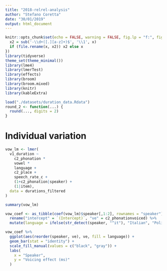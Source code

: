 ```yaml
---
title: "2018-relrel-analysis"
author: "Stefano Coretta"
date: "30/01/2019"
output: html_document
---
```


```r
knitr::opts_chunk$set(echo = FALSE, warning = FALSE, fig.lp = "f:", fig.process = function(x) {
  x2 = sub('-\\d+([.][a-z]+)$', '\\1', x)
  if (file.rename(x, x2)) x2 else x
})
library(tidyverse)
theme_set(theme_minimal())
library(lme4)
library(lmerTest)
library(effects)
library(broom)
library(broom.mixed)
library(knitr)
library(kableExtra)
```

```r
load("./datasets/duration_data.Rdata")
round_2 <- function(...) {
  round(..., digits = 2)
}
```

# Individual variation

```r
vow_lm <- lmer(
  v1_duration ~
    c2_phonation *
    vowel *
    language +
    c2_place +
    speech_rate_c +
    (1+c2_phonation|speaker) +
    (1|item),
  data = durations_filtered
)

summary(vow_lm)
```

```r
vow_coef <- as_tibble(coef(vow_lm)$speaker[,1:2], rownames = "speaker") %>%
  rename("intercept" = `(Intercept)`, "ve" = c2_phonationvoiced) %>%
  mutate(language = ifelse(str_detect(speaker, "^it"), "Italian", "Polish"), speaker = toupper(speaker))
```

```r
vow_coef %>%
  ggplot(aes(reorder(speaker, ve), ve, fill = language)) +
  geom_bar(stat = "identity") +
  scale_fill_manual(values = c("black", "gray")) +
  labs(
    x = "Speaker",
    y = "Voicing effect (ms)"
  )
```

